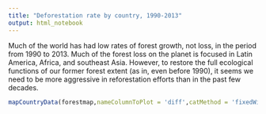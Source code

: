 ```yaml
---
title: "Deforestation rate by country, 1990-2013"
output: html_notebook
---
```


Much of the world has had low rates of forest growth, not loss, in the period from 1990 to 2013. Much of the forest loss on the planet is focused in Latin America, Africa, and southeast Asia. However, to restore the full ecological functions of our former forest extent (as in, even before 1990), it seems we need to be more aggressive in reforestation efforts than in the past few decades.
```r
mapCountryData(forestmap,nameColumnToPlot = 'diff',catMethod = 'fixedWidth',numCats=6,colourPalette = "diverging")
```

